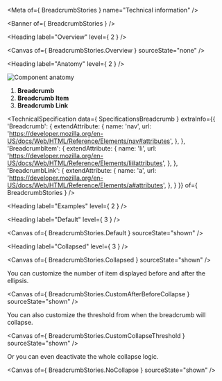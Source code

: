 
<Meta of={ BreadcrumbStories } name="Technical information" />

<Banner of={ BreadcrumbStories } />

<Heading label="Overview" level={ 2 } />

<Canvas of={ BreadcrumbStories.Overview } sourceState="none" />

<Heading label="Anatomy" level={ 2 } />

![Component anatomy](components/breadcrumb/anatomy-tech.png "Component anatomy")

1. **Breadcrumb**
2. **Breadcrumb Item**
3. **Breadcrumb Link**

<TechnicalSpecification
  data={ SpecificationsBreadcrumb }
  extraInfo={{
    'Breadcrumb': {
      extendAttribute: {
        name: 'nav',
        url: 'https://developer.mozilla.org/en-US/docs/Web/HTML/Reference/Elements/nav#attributes',
      },
    },
    'BreadcrumbItem': {
      extendAttribute: {
        name: 'li',
        url: 'https://developer.mozilla.org/en-US/docs/Web/HTML/Reference/Elements/li#attributes',
      },
    },
    'BreadcrumbLink': {
      extendAttribute: {
        name: 'a',
        url: 'https://developer.mozilla.org/en-US/docs/Web/HTML/Reference/Elements/a#attributes',
      },
    }
  }}
  of={ BreadcrumbStories } />

<Heading label="Examples" level={ 2 } />

<Heading label="Default" level={ 3 } />

<Canvas of={ BreadcrumbStories.Default } sourceState="shown" />

<Heading label="Collapsed" level={ 3 } />

<Canvas of={ BreadcrumbStories.Collapsed } sourceState="shown" />

You can customize the number of item displayed before and after the ellipsis.

<Canvas of={ BreadcrumbStories.CustomAfterBeforeCollapse } sourceState="shown" />

You can also customize the threshold from when the breadcrumb will collapse.

<Canvas of={ BreadcrumbStories.CustomCollapseThreshold } sourceState="shown" />

Or you can even deactivate the whole collapse logic.

<Canvas of={ BreadcrumbStories.NoCollapse } sourceState="shown" />
